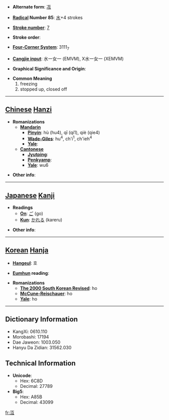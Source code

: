* '''Alternate form''': [[冱]]

* '''[[Wiktionary:Chinese radical index| Radical]] Number 85''': [[Wiktionary:Chinese radical index 水|水]]+4 strokes

* '''[[Wiktionary:Chinese total strokes index|Stroke number]]''': [[Wiktionary:Chinese total strokes index 7|7]]

* '''Stroke order''': 

* '''[[Wiktionary:Chinese four corner index|Four-Corner System]]''': 3111<sub>7</sub>

* '''[[Wiktionary:Chinese Cangjie index|Cangjie input]]''': 水一女一 (EMVM), X水一女一 (XEMVM)

* '''Graphical Significance and Origin''': 

* '''Common Meaning'''
*#freezing
*# stopped up, closed off


----

== [[Chinese]] [[Hanzi]] ==

* '''Romanizations'''
** '''[[Mandarin]]'''
*** '''[[Pinyin]]''': hù (hu4), qī (qi1), qiè (qie4)
*** '''[[Wade-Giles]]''': hu<sup>4</sup>, ch'i<sup>1</sup>, ch'ieh<sup>4</sup>
*** '''[[Yale]]''': 
** '''[[Cantonese]]'''
*** '''[[Jyutping]]''':
*** '''[[Penkyamp]]''': 
*** '''[[Yale]]''': wu6

* '''Other info''': 

----

== [[Japanese]] [[Kanji]] ==

* '''Readings'''
** '''[[On]]''': [[ご]] (go)
** '''[[Kun]]''': [[かれる]] (kareru)

* '''Other info''':  

----

== [[Korean]] [[Hanja]] ==

* '''[[Hangeul]]''': 호

* '''[[Eumhun]] reading''': 

* '''Romanizations'''
** '''[[The 2000 South Korean Revised Romanization|The 2000 South Korean Revised]]''': ho
** '''[[McCune-Reischauer]]''': ho
** '''[[Yale]]''': ho

----

== Dictionary Information ==

* KangXi: 0610.110
* Morobashi: 17194
* Dae Jaweon: 1003.050
* Hanyu Da Zidian: 31562.030

== Technical Information ==

* '''Unicode''':
** Hex: 6C8D
** Decimal: 27789
* '''Big5''':
** Hex: A85B
** Decimal: 43099

[[fr:沍]]